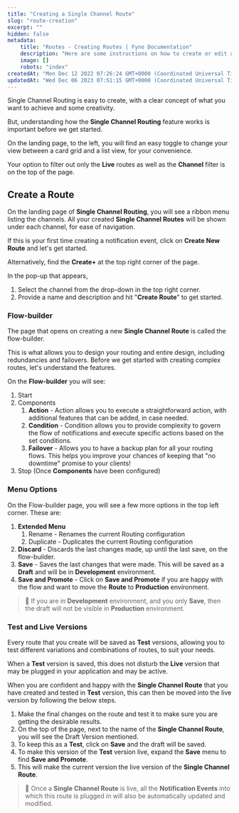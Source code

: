 ```yaml
---
title: "Creating a Single Channel Route"
slug: "route-creation"
excerpt: ""
hidden: false
metadata:
    title: "Routes - Creating Routes | Fyno Documentation"
    description: "Here are some instructions on how to create or edit a route."
    image: []
    robots: "index"
createdAt: "Mon Dec 12 2022 07:26:24 GMT+0000 (Coordinated Universal Time)"
updatedAt: "Wed Dec 06 2023 07:51:15 GMT+0000 (Coordinated Universal Time)"
---
```


Single Channel Routing is easy to create, with a clear concept of what you want to achieve and some creativity.

But, understanding how the **Single Channel Routing** feature works is important before we get started.

On the landing page, to the left, you will find an easy toggle to change your view between a card grid and a list view, for your convenience.

Your option to filter out only the **Live** routes as well as the **Channel** filter is on the top of the page.

## Create a Route

On the landing page of **Single Channel Routing**, you will see a ribbon menu listing the channels. All your created **Single Channel Routes** will be shown under each channel, for ease of navigation.

If this is your first time creating a notification event, click on **Create New Route** and let's get started.

Alternatively, find the **Create+** at the top right corner of the page.

In the pop-up that appears,

1. Select the channel from the drop-down in the top right corner.
2. Provide a name and description and hit "**Create Route**" to get started.

### Flow-builder

The page that opens on creating a new **Single Channel Route** is called the flow-builder.

This is what allows you to design your routing and entire design, including redundancies and failovers. Before we get started with creating complex routes, let's understand the features.

On the **Flow-builder** you will see:

1. Start
2. Components
    1. **Action** - Action allows you to execute a straightforward action, with additional features that can be added, in case needed.
    2. **Condition** - Condition allows you to provide complexity to govern the flow of notifications and execute specific actions based on the set conditions.
    3. **Failover** - Allows you to have a backup plan for all your routing flows. This helps you improve your chances of keeping that "no downtime" promise to your clients!
3. Stop (Once **Components** have been configured)

### Menu Options

On the Flow-builder page, you will see a few more options in the top left corner. These are:

1. **Extended Menu**
    1. Rename - Renames the current Routing configuration
    2. Duplicate - Duplicates the current Routing configuration
2. **Discard** - Discards the last changes made, up until the last save, on the flow-builder.
3. **Save** - Saves the last changes that were made. This will be saved as a **Draft** and will be in **Development** environment.
4. **Save and Promote** - Click on **Save and Promote** if you are happy with the flow and want to move the **Route** to **Production** environment.

> 🚧 If you are in **Development** environment, and you only **Save**, then the draft will not be visible in **Production** environment.

### Test and Live Versions

Every route that you create will be saved as **Test** versions, allowing you to test different variations and combinations of routes, to suit your needs.

When a **Test** version is saved, this does not disturb the **Live** version that may be plugged in your application and may be active.

When you are confident and happy with the **Single Channel Route** that you have created and tested in **Test** version, this can then be moved into the live version by following the below steps.

1. Make the final changes on the route and test it to make sure you are getting the desirable results.
2. On the top of the page, next to the name of the **Single Channel Route**, you will see the Draft Version mentioned.
3. To keep this as a **Test**, click on **Save** and the draft will be saved.
4. To make this version of the **Test** version live, expand the **Save** menu to find **Save and Promote**.
5. This will make the current version the live version of the **Single Channel Route**.

> 🚧 Once a **Single Channel Route** is live, all the **Notification Events** into which this route is plugged in will also be automatically updated and modified.
